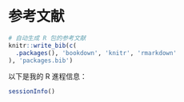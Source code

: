 # 参考文献 {#references .unnumbered}

```r
# 自动生成 R 包的参考文献
knitr::write_bib(c(
  .packages(), 'bookdown', 'knitr', 'rmarkdown'
), 'packages.bib')
```


以下是我的 R 進程信息：

```r
sessionInfo()
```
